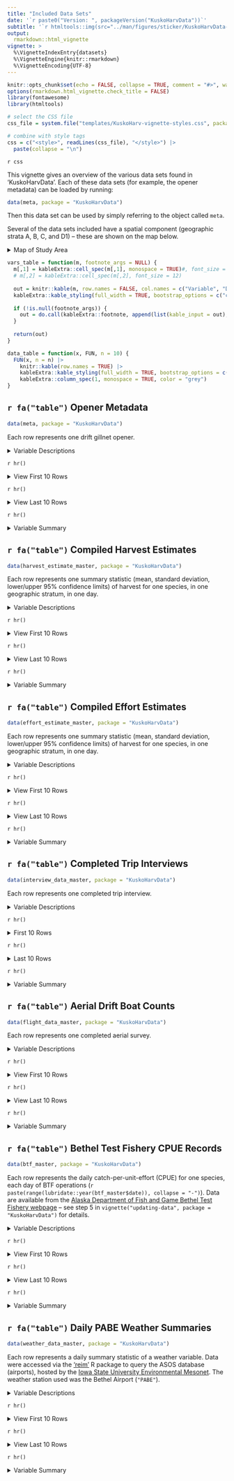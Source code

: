 ```yaml
---
title: "Included Data Sets"
date: '`r paste0("Version: ", packageVersion("KuskoHarvData"))`'
subtitle: '`r htmltools::img(src="../man/figures/sticker/KuskoHarvData-logo.png", align = "right", height = "200px", style = "margin-top: -75px;")`'
output: 
  rmarkdown::html_vignette
vignette: >
  %\VignetteIndexEntry{datasets}
  %\VignetteEngine{knitr::rmarkdown}
  %\VignetteEncoding{UTF-8}
---
```


```r
knitr::opts_chunk$set(echo = FALSE, collapse = TRUE, comment = "#>", warning = FALSE, message = FALSE)
options(rmarkdown.html_vignette.check_title = FALSE)
library(fontawesome)
library(htmltools)
```

```r
# select the CSS file
css_file = system.file("templates/KuskoHarv-vignette-styles.css", package = "KuskoHarvUtils")

# combine with style tags
css = c("<style>", readLines(css_file), "</style>") |> 
  paste(collapse = "\n")
```

`r css`

This vignette gives an overview of the various data sets found in 'KuskoHarvData'.
Each of these data sets (for example, the opener metadata) can be loaded by running:

```r
data(meta, package = "KuskoHarvData")
```

Then this data set can be used by simply referring to the object called `meta`.

Several of the data sets included have a spatial component (geographic strata A, B, C, and D1) -- these are shown on the map below.

<details>
<summary>Map of Study Area</summary>

```r
knitr::include_graphics("C:/Users/bstaton/Desktop/Staton/5_qes/01-projects/2021_KuskoHarvPred_AYKSSI/03-manuscripts/KuskoHarvEst-ms/2-fig/map.png")
```

</details>

```r
vars_table = function(m, footnote_args = NULL) {
  m[,1] = kableExtra::cell_spec(m[,1], monospace = TRUE)#, font_size = 12)
  # m[,2] = kableExtra::cell_spec(m[,2], font_size = 12)
  
  out = knitr::kable(m, row.names = FALSE, col.names = c("Variable", "Description"), escape = FALSE) |> 
  kableExtra::kable_styling(full_width = TRUE, bootstrap_options = c("condensed"), font_size = 12)
  
  if (!is.null(footnote_args)) {
    out = do.call(kableExtra::footnote, append(list(kable_input = out), footnote_args))
  }
  
  return(out)
}

data_table = function(x, FUN, n = 10) {
  FUN(x, n = n) |> 
    knitr::kable(row.names = TRUE) |> 
    kableExtra::kable_styling(full_width = TRUE, bootstrap_options = c("condensed"), font_size = 12) |> 
    kableExtra::column_spec(1, monospace = TRUE, color = "grey")
}
```

## `r fa("table")` Opener Metadata

::::::{.indent}

```r
data(meta, package = "KuskoHarvData")
```

:::{.describe}
Each row represents one drift gillnet opener.
:::

<details>
<summary>Variable Descriptions</summary>

```r
matrix(c(
  # VARIABLE                              # DESCRIPTION
  "start; end",        "Start and end dates/times of the opener",
  "flights_planned",   "Number of aerial surveys planned for the day",
  "flights_flown",     "Number of aerial surveys completed for the day",
  "announcement",      "Identifier of the official agency announcement authorizing the opener (not always available)"
), ncol = 2, byrow = TRUE) |> 
vars_table()
```

</details>

`r hr()`

<details>
<summary>View First 10 Rows</summary>

```r
data_table(meta, head)
```

</details>

`r hr()`

<details>
<summary>View Last 10 Rows</summary>

```r
data_table(meta, tail)
```

</details>

`r hr()`

<details>
<summary>Variable Summary</summary>

```r
summary(meta)
```

</details>

::::::

## `r fa("table")` Compiled Harvest Estimates

::::::{.indent}

```r
data(harvest_estimate_master, package = "KuskoHarvData")
```

:::{.describe}
Each row represents one summary statistic (mean, standard deviation, lower/upper 95% confidence limits) of harvest for one species, in one geographic stratum, in one day.
:::

<details>
<summary>Variable Descriptions</summary>

```r
matrix(c(
  # VARIABLE                              # DESCRIPTION
  "date",        "The date to which the estimate applies",
  "species",     "The species to which the estimate applies",
  "stratum",     "The geographic stratum to which the estimate applies",
  "quantity",    "The summary statistic of bootstrapped harvest estimates: point estimate (`mean`), standard deviation (`sd`), and 95% confidence limits (`lwr95` and `upr95`)",
  "estimate",    "The estimated value of the harvest summary statistic"
), ncol = 2, byrow = TRUE) |> 
vars_table()
```

</details>

`r hr()`

<details>
<summary>View First 10 Rows</summary>

```r
data_table(harvest_estimate_master, head)
```

</details>

`r hr()`

<details>
<summary>View Last 10 Rows</summary>

```r
data_table(harvest_estimate_master, tail)
```

</details>

`r hr()`

<details>
<summary>Variable Summary</summary>

```r
summary(harvest_estimate_master)
```

</details>

::::::

## `r fa("table")` Compiled Effort Estimates

::::::{.indent}

```r
data(effort_estimate_master, package = "KuskoHarvData")
```

:::{.describe}
Each row represents one summary statistic (mean, standard deviation, lower/upper 95% confidence limits) of harvest for one species, in one geographic stratum, in one day.
:::

<details>
<summary>Variable Descriptions</summary>

```r
matrix(c(
  # VARIABLE                              # DESCRIPTION
  "date",        "The date to which the estimate applies",
  "stratum",     "The geographic stratum to which the estimate applies",
  "estimate",    "The estimated number of drift boat trips that occured in that stratum in that day."
), ncol = 2, byrow = TRUE) |> 
vars_table()
```

</details>

`r hr()`

<details>
<summary>View First 10 Rows</summary>

```r
data_table(effort_estimate_master, head)
```

</details>

`r hr()`

<details>
<summary>View Last 10 Rows</summary>

```r
data_table(effort_estimate_master, tail)
```

</details>

`r hr()`

<details>
<summary>Variable Summary</summary>

```r
summary(effort_estimate_master)
```

</details>

::::::

## `r fa("table")` Completed Trip Interviews

::::::{.indent}

```r
data(interview_data_master, package = "KuskoHarvData")
```

:::{.describe}
Each row represents one completed trip interview.
:::

<details>
<summary>Variable Descriptions</summary>

```r
matrix(c(
  # VARIABLE                     # DESCRIPTION
  "UID",                         "Unique identifer of the opener (`YYYY_MM_DD` format)",
  "source",                      "Interview data source (BBH = Bethel Boat Harbor, CBM = Community-Based Harvest Monitoring, FC = Bethel-area Fish Camps, ADFG = ADF&G Division of Subsistence Surveys)",
  "stratum",                     "Geographic stratum in which trip occurred (see the map)",
  "gear",                        "Gillnet type: drift for set",
  "net_length",                  "Length of gillnet (feet)",
  "mesh_size",                   "Gillnet stretched mesh size (inches)",
  "trip_start; trip_end",        "Fisher-reported departure/return times",
  "trip_duration",               "The time elapsed between `trip_start` and `trip_end`",
  "soak_duration",               "Fisher-reported time spent with net soaking",
  "chinook; chum; sockeye",      "Fisher-reported salmon harvest by species",
  "village",                     "Location of the interview",
  "suit_effort",                 "<sup>a</sup>Logical flag for whether all information is available for estimating effort.",
  "suit_cr_info",                "<sup>a</sup>Logical flag for whether all information is available for estimating catch rate (`fish/(soak_duration * net_length`))",
  "suit_cr_reliable",            "<sup>a</sup>Logical flag for whether data passed QA/QC checks for calculating catch rate",
  "suit_avg_soak",               "<sup>a</sup>Logical flag for whether soak duration data passed QA/QC checks",
  "suit_avg_net",                "<sup>a</sup>Logical flag for whether the net length data passed QA/QC checks",
  "note",                        "Auto-generated description of QA/QC issues identified"
), ncol = 2, byrow = TRUE) |> 

vars_table(footnote_args = list(alphabet = c("Complete details of QA/QC checks performed found [here](https://htmlpreview.github.io/?https://github.com/bstaton1/KuskoHarvEst/blob/main/inst/rstudio/templates/04-docs/06-data-checks.html).")))
```

</details>

`r hr()`

<details>
<summary>First 10 Rows</summary>

```r
data_table(interview_data_master, head)
```

</details>

`r hr()`

<details>
<summary>Last 10 Rows</summary>

```r
data_table(interview_data_master, tail)
```

</details>

`r hr()`

<details>
<summary>Variable Summary</summary>

```r
summary(interview_data_master)
```

</details>

::::::

## `r fa("table")` Aerial Drift Boat Counts

::::::{.indent}

```r
data(flight_data_master, package = "KuskoHarvData")
```

:::{.describe}
Each row represents one completed aerial survey.
:::

<details>
<summary>Variable Descriptions</summary>

```r
matrix(c(
  # VARIABLE                              # DESCRIPTION
  "UID",                                  "Unique identifer of the opener (`YYYY_MM_DD` format)",
  "flight",                               "N^th^ survey in day",
  "start_time; endtime",                  "Beginning and ending times of the survey",
  "A_drift; B_drift; C_drift; D1_drift",  "Count of drift boats in each geographic stratum (see the map)"
), ncol = 2, byrow = TRUE) |> 
vars_table()
```

</details>

`r hr()`

<details>
<summary>View First 10 Rows</summary>

```r
data_table(flight_data_master, head)
```

</details>

`r hr()`

<details>
<summary>View Last 10 Rows</summary>

```r
data_table(flight_data_master, tail)
```

</details>

`r hr()`

<details>
<summary>Variable Summary</summary>

```r
summary(flight_data_master)
```

</details>

::::::

## `r fa("table")` Bethel Test Fishery CPUE Records

::::::{.indent}

```r
data(btf_master, package = "KuskoHarvData")
```

:::{.describe}
Each row represents the daily catch-per-unit-effort (CPUE) for one species, each day of BTF operations (`r paste(range(lubridate::year(btf_master$date)), collapse = "-")`).
Data are available from the [Alaska Department of Fish and Game Bethel Test Fishery webpage](https://www.adfg.alaska.gov/index.cfm?adfg=commercialbyareakuskokwim.btf) -- see step 5 in `vignette("updating-data", package = "KuskoHarvData")` for details.
:::

<details>
<summary>Variable Descriptions</summary>

```r
matrix(c(
  # VARIABLE    # DESCRIPTION
  "date",       "Date of sampling",
  "species",    "Species for which the CPUE values apply",
  "cpue",       "Catch per unit effort (salmon &#183; fathom<sup>-1</sup> &#183; minute <sup>-1</sup>)",
  "ccpue",      "Cumulative CPUE; the sum of all daily CPUE values up to and including the value in the `date` column"
), ncol = 2, byrow = TRUE) |> 
vars_table()
```

</details>

`r hr()`

<details>
<summary>View First 10 Rows</summary>

```r
data_table(btf_master, head)
```

</details>

`r hr()`

<details>
<summary>View Last 10 Rows</summary>

```r
data_table(btf_master, tail)
```

</details>

`r hr()`

<details>
<summary>Variable Summary</summary>

```r
summary(btf_master)
```

</details>

::::::

## `r fa("table")` Daily PABE Weather Summaries

::::::{.indent}

```r
data(weather_data_master, package = "KuskoHarvData")
```

:::{.describe}
Each row represents a daily summary statistic of a weather variable.
Data were accessed via the ['reim'](https://docs.ropensci.org/riem/index.html) R package to query the ASOS database (airports), hosted by the [Iowa State University Environmental Mesonet](https://mesonet.agron.iastate.edu/request/download.phtml?network=IN__ASOS).
The weather station used was the Bethel Airport (`"PABE"`).
:::

<details>
<summary>Variable Descriptions</summary>

```r
matrix(c(
  # VARIABLE                          # DESCRIPTION
  "date",                             "Date the data correspond to; only dates between June 1 and August 30 in years after and including 2016 are included",
  "mean_temp; min_temp; max_temp",    "Average, minimum, and maximum of all air temperature measurements for `date` (&deg;F)",
  "mean_relh",                        "Average of all relative humidity measurements for `date` (% of maximum)",
  "precip",                           "Sum of all precipitation measurements for `date` (inches)",
  "mean_Nwind",                       "Average of all wind speed measurements  for `date` (miles &#183; hour<sup>-1</sup>) after converting to northerly and easterly speed vectors. See `?KuskoHarvUtils::get_Nwind()` and `?KuskoHarvUtils::get_Ewind()` for details.",
  "mean_wind",                        "Average of all wind speed measurements for `date` (miles &#183; hour<sup>-1</sup>), regardless of direction",
  "max_gust",                         "Maximum of all gust measurements for `date`; gusts only register if they exceed 14 knots"
), ncol = 2, byrow = TRUE) |> 
vars_table()
```

</details>

`r hr()`

<details>
<summary>View First 10 Rows</summary>

```r
data_table(weather_data_master, head)
```

</details>

`r hr()`

<details>
<summary>View Last 10 Rows</summary>

```r
data_table(weather_data_master, tail)
```

</details>

`r hr()`

<details>
<summary>Variable Summary</summary>

```r
summary(weather_data_master)
```

</details>

::::::
